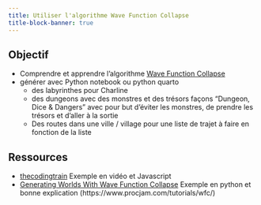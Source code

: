 ```yaml
---
title: Utiliser l'algorithme Wave Function Collapse
title-block-banner: true
---
```


## Objectif

* Comprendre et apprendre l'algorithme [Wave Function Collapse](https://en.wikipedia.org/wiki/Wave_function_collapse)
* générer avec Python notebook ou python quarto
    * des labyrinthes pour Charline
    * des dungeons avec des monstres et des trésors façons "Dungeon, Dice & Dangers" avec pour but d'éviter les monstres, de prendre les trésors et d'aller à la sortie
    * Des routes dans une ville / village pour une liste de trajet à faire en fonction de la liste

## Ressources

* [thecodingtrain](https://thecodingtrain.com/challenges/171-wave-function-collapse)
Exemple en vidéo et Javascript
* [Generating Worlds With Wave Function Collapse](https://terbium.io/2018/11/wave-function-collapse/)
Exemple en python et bonne explication
(https://www.procjam.com/tutorials/wfc/)